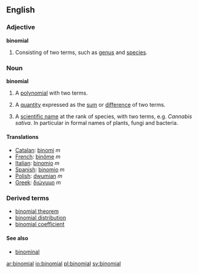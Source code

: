 ==English==

===Adjective===
'''binomial''' 

# Consisting of two terms, such as [[genus]] and [[species]].

===Noun===
{{wikipedia}}
'''binomial'''
# {{algebra}} A [[polynomial]] with two terms.
# {{algebra}} A [[quantity]] expressed as the [[sum]] or [[difference]] of two terms.
# {{biology}} A [[scientific name]] at the rank of species, with two terms,  e.g. ''Cannabis sativa''. In particular in formal names of plants, fungi and bacteria. 

====Translations====
*[[Catalan]]: [[binomi]] ''m''
*[[French]]: [[binôme]] ''m''
*[[Italian]]: [[binomio]] ''m''
*[[Spanish]]: [[binomio]] ''m''
*[[Polish]]: [[dwumian]] ''m''
*[[Greek]]: [[διώνυμο]] ''m''

===Derived terms===
*[[binomial theorem]]
*[[binomial distribution]]
*[[binomial coefficient]]

====See also====
*[[binominal]]

[[ar:binomial]]
[[io:binomial]]
[[pl:binomial]]
[[sv:binomial]]